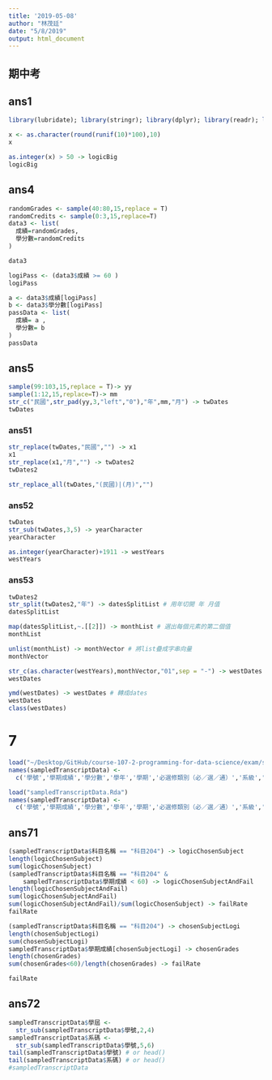 ```yaml
---
title: '2019-05-08'
author: "林茂廷"
date: "5/8/2019"
output: html_document
---
```


## 期中考

## ans1

```r
library(lubridate); library(stringr); library(dplyr); library(readr); library(purrr)
```

```r
x <- as.character(round(runif(10)*100),10)
x
```

```r
as.integer(x) > 50 -> logicBig
logicBig
```

## ans4

```r
randomGrades <- sample(40:80,15,replace = T)
randomCredits <- sample(0:3,15,replace=T)
data3 <- list(
  成績=randomGrades,
  學分數=randomCredits
)
```

```r
data3
```


```r
logiPass <- (data3$成績 >= 60 )
logiPass

a <- data3$成績[logiPass]
b <- data3$學分數[logiPass]
passData <- list(
  成績= a ,
  學分數= b
)
passData
```


## ans5

```r
sample(99:103,15,replace = T)-> yy
sample(1:12,15,replace=T)-> mm
str_c("民國",str_pad(yy,3,"left","0"),"年",mm,"月") -> twDates
twDates
```


### ans51
```r
str_replace(twDates,"民國","") -> x1
x1
str_replace(x1,"月","") -> twDates2
twDates2
```


```r
str_replace_all(twDates,"(民國)|(月)","")
```


### ans52

```r
twDates
str_sub(twDates,3,5) -> yearCharacter
yearCharacter
```

```r
as.integer(yearCharacter)+1911 -> westYears
westYears
```


### ans53

```r
twDates2
str_split(twDates2,"年") -> datesSplitList # 用年切開 年 月值
datesSplitList

map(datesSplitList,~.[[2]]) -> monthList # 選出每個元素的第二個值
monthList

unlist(monthList) -> monthVector # 將list疊成字串向量
monthVector

str_c(as.character(westYears),monthVector,"01",sep = "-") -> westDates # 貼成YYYY-MM-DD 字串格式
westDates

ymd(westDates) -> westDates # 轉成dates
westDates
class(westDates)
```

# 7

```r
load("~/Desktop/GitHub/course-107-2-programming-for-data-science/exam/sampledTranscriptData.Rda")
names(sampledTranscriptData) <- 
  c('學號','學期成績','學分數','學年','學期','必選修類別（必／選／通）','系級','科目名稱','年級','學屆')
```



```r
load("sampledTranscriptData.Rda")
names(sampledTranscriptData) <- 
  c('學號','學期成績','學分數','學年','學期','必選修類別（必／選／通）','系級','科目名稱','年級','學屆')
```


## ans71

```r
(sampledTranscriptData$科目名稱 == "科目204") -> logicChosenSubject
length(logicChosenSubject)
sum(logicChosenSubject)
(sampledTranscriptData$科目名稱 == "科目204" & 
    sampledTranscriptData$學期成績 < 60) -> logicChosenSubjectAndFail
length(logicChosenSubjectAndFail)
sum(logicChosenSubjectAndFail)
sum(logicChosenSubjectAndFail)/sum(logicChosenSubject) -> failRate
failRate
```


```r
(sampledTranscriptData$科目名稱 == "科目204") -> chosenSubjectLogi
length(chosenSubjectLogi)
sum(chosenSubjectLogi)
sampledTranscriptData$學期成績[chosenSubjectLogi] -> chosenGrades
length(chosenGrades)
sum(chosenGrades<60)/length(chosenGrades) -> failRate

failRate
```

## ans72

```r
sampledTranscriptData$學屆 <- 
  str_sub(sampledTranscriptData$學號,2,4)
sampledTranscriptData$系碼 <- 
  str_sub(sampledTranscriptData$學號,5,6)
tail(sampledTranscriptData$學號) # or head()
tail(sampledTranscriptData$系碼) # or head()
#sampledTranscriptData
```

